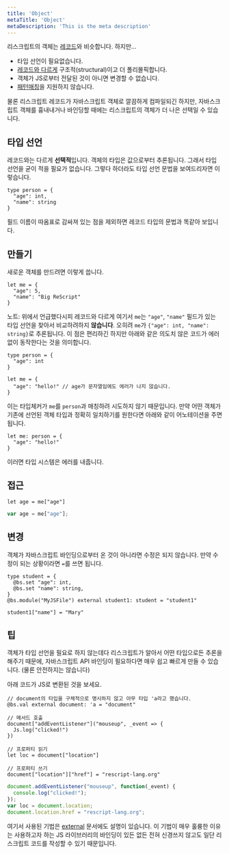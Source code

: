 ```yaml
---
title: 'Object'
metaTitle: 'Object'
metaDescription: 'This is the meta description'
---
```



리스크립트의 객체는 [레코드]()와 비슷합니다. 하지만...

- 타입 선언이 필요없습니다.
- [레코드와 다르게]() 구조적(structural)이고 더 폴리몰픽합니다.
- 객체가 JS로부터 전달된 것이 아니면 변경할 수 없습니다.
- [패턴매칭]()을 지원하지 않습니다.

물론 리스크립트 레코드가 자바스크립트 객체로 깔끔하게 컴파일되긴 하지만, 자바스크립트 객체를 흉내내거나 바인딩할 때에는 리스크립트의 객체가 더 나은 선택일 수 있습니다.

## 타입 선언

레코드와는 다르게 **선택적**입니다. 객체의 타입은 값으로부터 추론됩니다.
그래서 타입 선언을 굳이 적을 필요가 없습니다.
그렇다 하더라도 타입 선언 문법을 보여드리자면 이렇습니다.

```reason
type person = {
  "age": int,
  "name": string
}
```

필드 이름이 따옴표로 감싸져 있는 점을 제외하면 레코드 타입의 문법과 똑같아 보입니다.


## 만들기

새로운 객체를 만드려면 이렇게 씁니다.

```reason
let me = {
  "age": 5,
  "name": "Big ReScript"
}
```

노트: 위에서 언급했다시피 레코드와 다르게 여기서 `me`는 `"age"`, `"name"` 필드가 있는 타입 선언을 찾아서 비교하려하지 **않습니다**.
오히려 `me`가 `{"age": int, "name": string}`로 추론됩니다.
이 점은 편리하긴 하지만 아래와 같은 의도치 않은 코드가 에러 없이 동작한다는 것을 의미합니다.

```reason
type person = {
  "age": int
}

let me = {
  "age": "hello!" // age가 문자열임에도 에러가 나지 않습니다.
}
```

이는 타입체커가 `me`를 `person`과 매칭하려 시도하지 않기 때문입니다.
만약 어떤 객체가 기존에 선언된 객체 타입과 정확히 일치하기를 원한다면 아래와 같이 어노테이션을 주면 됩니다.

```reason
let me: person = {
  "age": "hello!"
}
```

이러면 타입 시스템은 에러를 내줍니다.


## 접근

```reason
let age = me["age"]
```

```javascript
var age = me["age"];
```


## 변경

객체가 자바스크립트 바인딩으로부터 온 것이 아니라면 수정은 되지 않습니다.
만약 수정이 되는 상황이라면 `=`를 쓰면 됩니다.

```reason
type student = {
  @bs.set "age": int,
  @bs.set "name": string,
}
@bs.module("MyJSFile") external student1: student = "student1"

student1["name"] = "Mary"
```


## 팁

객체가 타입 선언을 필요로 하지 않는데다 리스크립트가 알아서 어떤 타입으로든 추론을 해주기 때문에,
자바스크립트 API 바인딩이 필요하다면 매우 쉽고 빠르게 만들 수 있습니다. (물론 안전하지는 않습니다)

아래 코드가 JS로 변환된 것을 보세요.

```reason
// document의 타입을 구체적으로 명시하지 않고 아무 타입 'a라고 했습니다.
@bs.val external document: 'a = "document"

// 메서드 호출
document["addEventListener"]("mouseup", _event => {
  Js.log("clicked!")
})

// 프로퍼티 읽기
let loc = document["location"]

// 프로퍼티 쓰기
document["location"]["href"] = "rescript-lang.org"
```

```javascript
document.addEventListener("mouseup", function(_event) {
  console.log("clicked!");
});
var loc = document.location;
document.location.href = "rescript-lang.org";
```

여기서 사용된 기법은 [external]() 문서에도 설명이 있습니다.
이 기법이 매우 훌륭한 이유는 사용하고자 하는 JS 라이브러리의 바인딩이 있든 없든 전혀 신경쓰지 않고도 일단 리스크립트 코드를 작성할 수 있기 때문입니다.
